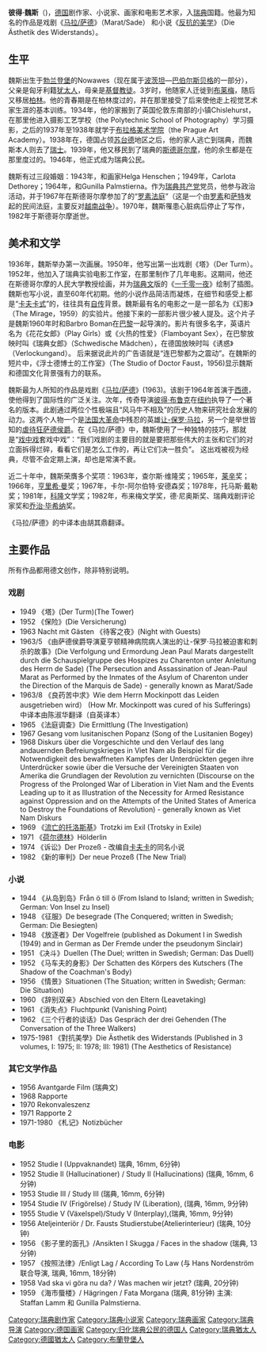 {{Infobox person
| bgcolour      = #6495ED
| name          = Peter Weiss
| image         = Peter Weiss 1982.jpg|thumb
| image_size    = 250px
| alt           = Peter Weiss, 1982 
| caption       = Weiss speaking during the acceptance ceremony for the Bremen Literature Prize, 1982.
| birth_name    = Peter Ulrich Weiss
| birth_date    = {{birth date|df=y|1916|11|08}}
| birth_place   = [[Potsdam-Babelsberg|Nowawes]], [[Province_of_Brandenburg|Brandenburg]], [[Germany|Germany]]
| death_date    = {{death date and age|df=y|1982|05|10|1916|11|08}}
| death_place   = [[Stockholm,_Sweden|Stockholm, Sweden]]
| nationality   = Czech
| citizenship   = Swedish
| spouse        = Helga Henschen (1943)<br>Carlota Dethorey (1949)<br>Gunilla Palmstierna (1964) 
| field         = Theatre, Film, Visual Arts
| training      = [[University_of_Westminster|Polytechnic School of Photography]]<br>[[Academy_of_Fine_Arts,_Prague|Academy of Fine Arts, Prague]]
| movement      = 
| works         = ''[[Marat/Sade|Marat/Sade]]''<br>''[[Die_Ästhetik_des_Widerstands|Die Ästhetik des Widerstands]]''
| pseudonym     = Peter Sinclair
| patrons       = 
| influenced by = 
| influenced    = Swedish Experimental Film Studio
| awards        = {{nowrap|Charles Veillon Award (1963)<br>Lessing Prize (1965)<br>[[Heinrich_Mann_Prize|Heinrich Mann Prize]] (1966)<br>[[Tony_Award_for_Best_Play|Tony Award for Best Play]] (''[[Marat/Sade|Marat/Sade]]'', 1966)<br>Carl Albert Anderson Prize (1967)<br>Thomas Dehler Prize (1978)<br>Cologne Literature Prize (1981)<br>Bremen Literature Prize (1982)<br>[[De_Nio|De Nio]]s Prize (1982)<br>Swedish Theatre Critics Prize (1982)<br>[[Georg_Büchner_Prize|Georg Büchner Prize]] (1982)}}
| elected       = 
| website       = 
}}

'''彼得·魏斯'''（{{bd|1916年|11月8日|1982年|5月10日|catIdx=P}})，[[德国|德国]]剧作家、小说家、画家和电影艺术家，入[[瑞典|瑞典]]国籍。他最为知名的作品是戏剧《[[马拉/萨德|马拉/萨德]]》（Marat/Sade） 和小说《[[反抗的美学|反抗的美学]]》（Die Ästhetik des Widerstands）。

== 生平 ==
魏斯出生于[[勃兰登堡|勃兰登堡]]的Nowawes（现在属于[[波茨坦|波茨坦]]—[[巴伯尔斯贝格|巴伯尔斯贝格]]的一部分），父亲是匈牙利籍[[犹太人|犹太人]]，母亲是[[基督教徒|基督教徒]]。3岁时，他随家人迁徙到[[布莱梅|布莱梅]]，随后又移居[[柏林|柏林]]。他的青春期是在柏林度过的，并在那里接受了后来使他走上视觉艺术家生涯的基本训练。1934年，他的家搬到了英国伦敦东南部的小镇Chislehurst，在那里他进入摄影工艺学校（the Polytechnic School of Photography）学习摄影，之后的1937年至1938年就学于[[布拉格美术学院|布拉格美术学院]]（the Prague Art Academy）。1938年在，德国占领[[苏台德|苏台德]]地区之后，他的家人逃亡到瑞典，而魏斯本人则去了[[瑞士|瑞士]]。1939年，他又移民到了瑞典的[[斯德哥尔摩|斯德哥尔摩]]，他的余生都是在那里度过的。1946年，他正式成为瑞典公民。

魏斯有过三段婚姻：1943年，和画家Helga Henschen；1949年，Carlota Dethorey；1964年，和Gunilla Palmstierna。作为[[瑞典共产党|瑞典共产党]]党员，他参与政治活动，并于1967年在斯德哥尔摩参加了的“[[罗素法庭|罗素法庭]]”（这是一个由[[罗素|罗素]]和[[萨特|萨特]]发起的民间法庭，主要反对[[越南战争|越南战争]]）。1970年，魏斯罹患心脏病后停止了写作，1982年于斯德哥尔摩逝世。

== 美术和文学 ==
1936年，魏斯举办第一次画展。1950年，他写出第一出戏剧《塔》（Der Turm）。1952年，他加入了瑞典实验电影工作室，在那里制作了几年电影。这期间，他还在斯德哥尔摩的人民大学教授绘画，并为[[瑞典文|瑞典文]]版的《[[一千零一夜|一千零一夜]]》绘制了插图。魏斯也写小说，直至60年代初期。他的小说作品简洁而凝炼，在细节和感受上都是“[[卡夫卡式|卡夫卡式]]”的，往往具有[[自传|自传]]背景。魏斯最有名的电影之一是一部名为《幻影》（The Mirage，1959）的实验片。他接下来的一部影片很少被人提及。这个片子是魏斯1960年时和Barbro Boman在[[巴黎|巴黎]]一起导演的。影片有很多名字，英语片名为《花花女郎》（Play Girls）或《火热的性爱》（Flamboyant Sex），在巴黎放映时叫《瑞典女郎》（Schwedische Mädchen），在德国放映时叫《诱惑》（Verlockungand）。 后来据说此片的广告语就是“连巴黎都为之震动”。在魏斯的短片中，《浮士德博士的工作室》（The Studio of Doctor Faust，1956)显示魏斯和德国文化背景强有力的联系。

魏斯最为人所知的作品是戏剧《[[马拉/萨德|马拉/萨德]]》(1963)。该剧于1964年首演于[[西德|西德]]，使他得到了国际性的广泛关注。次年，传奇导演[[彼得·布鲁克|彼得·布鲁克]]在[[纽约|纽约]]执导了一个著名的版本。此剧通过两位个性极端且“风马牛不相及”的历史人物来研究社会发展的动力。这两个人物一个是[[法国大革命|法国大革命]]中残忍的英雄[[让-保罗·马拉|让-保罗·马拉]]，另一个是举世皆知的[[虐待狂|虐待狂]][[萨德侯爵|萨德侯爵]]。在《马拉/萨德》中，魏斯使用了一种独特的技巧，那就是“[[戏中戏|戏中戏]]套戏中戏”：“我们戏剧的主要目的就是要把那些伟大的主张和它们的对立面拆得烂碎，看看它们是怎么工作的，再让它们决一胜负”。 这出戏被视为经典，尽管不会定期上演，却也是常演不衰。

近二十年中，魏斯荣膺多个奖项：1963年，查尔斯·维隆奖；1965年，[[莱辛|莱辛]]奖；1966年，[[亨里希·曼|亨里希·曼]]奖；1967年，卡尔-阿尔伯特·安德森奖；1978年，托马斯·戴勒奖；1981年，[[科隆|科隆]]文学奖；1982年，布来梅文学奖，德·尼奥斯奖、瑞典戏剧评论家奖和[[乔治·毕希纳|乔治·毕希纳]]奖。

《马拉/萨德》的中译本由胡其鼎翻译。

== 主要作品 ==
所有作品都用德文创作，除非特别说明。

=== 戏剧 ===
*1949 《塔》(Der Turm)(The Tower)
*1952 《保险》(Die Versicherung) 
*1963 Nacht mit Gästen 《待客之夜》(Night with Guests) 
*1963/5 《由萨德侯爵导演夏亨顿精神病院病人演出的让-保罗·马拉被迫害和刺杀的故事》(Die Verfolgung und Ermordung Jean Paul Marats dargestellt durch die Schauspielgruppe des Hospizes zu Charenton unter Anleitung des Herrn de Sade) (The Persecution and Assassination of Jean-Paul Marat as Performed by the Inmates of the Asylum of Charenton under the Direction of the Marquis de Sade) - generally known as Marat/Sade 
*1963/8 《良药苦中求》Wie dem Herrn Mockinpott das Leiden ausgetrieben wird） (How Mr. Mockinpott was cured of his Sufferings) 中译本由陈淑华翻译（自英译本） 
*1965 《法庭调查》Die Ermittlung (The Investigation) 
*1967 Gesang vom lusitanischen Popanz (Song of the Lusitanien Bogey) 
*1968 Diskurs über die Vorgeschichte und den Verlauf des lang andauernden Befreiungskrieges in Viet Nam als Beispiel für die Notwendigkeit des bewaffneten Kampfes der Unterdrückten gegen ihre Unterdrücker sowie über die Versuche der Vereinigten Staaten von Amerika die Grundlagen der Revolution zu vernichten (Discourse on the Progress of the Prolonged War of Liberation in Viet Nam and the Events Leading up to it as Illustration of the Necessity for Armed Resistance against Oppression and on the Attempts of the United States of America to Destroy the Foundations of Revolution) - generally known as Viet Nam Diskurs 
*1969 《[[流亡的托洛斯基|流亡的托洛斯基]]》Trotzki im Exil (Trotsky in Exile)
*1971 《[[荷尔德林|荷尔德林]]》Hölderlin 
*1974 《诉讼》Der Prozeß - 改编自[[卡夫卡|卡夫卡]]的同名小说
*1982 《新的审判》Der neue Prozeß (The New Trial) 

=== 小说 ===
*1944 《从岛到岛》Från ö till ö (From Island to Island; written in Swedish; German: Von Insel zu Insel) 
*1948 《征服》De besegrade (The Conquered; written in Swedish; German: Die Besiegten) 
*1948 《放逐者》Der Vogelfreie (published as Dokument I in Swedish (1949) and in German as Der Fremde under the pseudonym Sinclair) 
*1951 《决斗》Duellen (The Duel; written in Swedish; German: Das Duell)
*1952 《马车夫的身影》Der Schatten des Körpers des Kutschers (The Shadow of the Coachman's Body) 
*1956 《情景》Situationen (The Situation; written in Swedish; German: Die Situation) 
*1960 《辞别双亲》Abschied von den Eltern (Leavetaking) 
*1961 《消失点》Fluchtpunkt (Vanishing Point) 
*1962 《三个行者的谈话》Das Gespräch der drei Gehenden (The Conversation of the Three Walkers)
*1975-1981 《對抗美學》Die Ästhetik des Widerstands (Published in 3 volumes, I: 1975; II: 1978; III: 1981) (The Aesthetics of Resistance) 

=== 其它文学作品===
*1956 Avantgarde Film (瑞典文) 
*1968 Rapporte 
*1970 Rekonvaleszenz 
*1971 Rapporte 2 
*1971-1980 《札记》Notizbücher 

=== 电影 ===
*1952 Studie I (Uppvaknandet) 瑞典, 16mm, 6分钟)
*1952 Studie II (Hallucinationer) / Study II (Hallucinations) (瑞典, 16mm, 6分钟)
*1953 Studie III / Study III (瑞典, 16mm, 6分钟)
*1954 Studie IV (Frigörelse) / Study IV (Liberation), (瑞典, 16mm, 9分钟)
*1955 Studie V (Växelspel)/Study V (Interplay),(瑞典, 16mm, 9分钟)
*1956 Ateljeinteriör / Dr. Fausts Studierstube(Atelierinterieur) (瑞典, 10分钟)
*1956 《影子里的面孔》/Ansikten I Skugga / Faces in the shadow (瑞典, 13分钟)
*1957 《按照法律》/Enligt Lag / According To Law (与 Hans Nordenström 联合导演, 瑞典, 16mm, 18分钟)
*1958 Vad ska vi göra nu da? / Was machen wir jetzt? (瑞典, 20分钟)
*1959 《海市蜃楼》/ Hägringen / Fata Morgana (瑞典, 81分钟) 主演: Staffan Lamm 和 Gunilla Palmstierna.


{{Authority control}}
{{DEFAULTSORT: Weiss, Peter}}
[[Category:瑞典剧作家|Category:瑞典剧作家]]
[[Category:瑞典小说家|Category:瑞典小说家]]
[[Category:瑞典画家|Category:瑞典画家]]
[[Category:瑞典导演|Category:瑞典导演]]
[[Category:德国画家|Category:德国画家]]
[[Category:归化瑞典公民的德国人|Category:归化瑞典公民的德国人]]
[[Category:瑞典猶太人|Category:瑞典猶太人]]
[[Category:德國猶太人|Category:德國猶太人]]
[[Category:布蘭登堡人|Category:布蘭登堡人]]